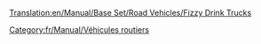 [[Translation:en/Manual/Base Set/Road Vehicles/Fizzy Drink Trucks]]

{{fr/Manual/Base Set/Road Vehicles/Vehicule routier|nom=Camion de boissons gazeuses MightyMover
|img=en/Manual/Base Set/Road Vehicles/MightyMover FizzyDrink.png
|prix=4 797£ (9 594$)
|vitesse=48 km/h (30 mph)
|annualite=422£ (844$)
|design=1935
|vie=15
|capacite=17 boissons gazeuses
}}
{{fr/Manual/Base Set/Road Vehicles/Vehicule routier|nom=Camion de boissons gazeuses Powernaught
|img=en/Manual/Base Set/Road Vehicles/Powernaught FizzyDrink.png
|prix=6 027£ (12 054$)
|vitesse=88 km/h (55 mph)
|annualite=787£ (1 574$)
|design=1976
|vie=15
|capacite=19 boissons gazeuses
}}
{{fr/Manual/Base Set/Road Vehicles/Vehicule routier|nom=Camion de boissons gazeuses Wizzowow
|img=en/Manual/Base Set/Road Vehicles/Wizzowow FizzyDrink.png
|prix=6 437£ (12 874$)
|vitesse=112 km/h (70 mph)
|annualite=1 125£ (2 250$)
|design=2019
|vie=15
|capacite=22 boissons gazeuses
}}

[[Category:fr/Manual/Véhicules routiers]]